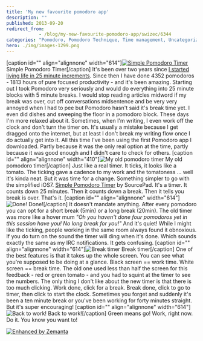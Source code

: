 ```yaml
---
title: 'My new favourite pomodoro app'
description: ""
published: 2013-09-20
redirect_from: 
            - /blog/my-new-favourite-pomodoro-app/swizec/6344
categories: "Pomodoro, Pomodoro Technique, Time management, Uncategorized"
hero: ./img/images-1299.png
---
```

\[caption id=&quot;&quot; align=&quot;alignnone&quot; width=&quot;614&quot;][![Simple Pomodoro Timer](./img/images-1299.png "Simple Pomodoro Timer")](https://itunes.apple.com/us/app/simple-pomodoro-timer/id496191025?mt=8) Simple Pomodoro Timer\[/caption] It&#x27;s been over two years since [I started living life in 25 minute increments](http://swizec.com/blog/living-life-in-25min-increments/swizec/1859). Since then I have done 4352 pomodoros - 1813 hours of pure focused productivity - and it&#x27;s been amazing. Starting out I took Pomodoro very seriously and would do everything into 25 minute blocks with 5 minute breaks. I would stop reading articles midword if my break was over, cut off conversations midsentence and be very very annoyed when I had to pee but Pomodoro hasn&#x27;t said it&#x27;s break time yet. I even did dishes and sweeping the floor in a pomodoro block. These days I&#x27;m more relaxed about it. Sometimes, when I&#x27;m writing, I even work off the clock and don&#x27;t turn the timer on. It&#x27;s usually a mistake because I get dragged onto the internet, but at least I don&#x27;t break my writing flow once I do actually get into it. All this time I&#x27;ve been using the first Pomodoro app I downloaded. Partly because it was the only real option at the time, partly because it was good enough and I didn&#x27;t care to check for others. \[caption id=&quot;&quot; align=&quot;alignnone&quot; width=&quot;410&quot;]![My old pomodoro timer](./img/images-1298.png "My old pomodoro timer") My old pomodoro timer\[/caption] Just like a real timer. It ticks, it looks like a tomato. The ticking gave a cadence to my work and the tomatoness ... well it&#x27;s kinda neat. But it was time for a change. Something simpler to go with the simplified iOS7. [Simple Pomodoro Timer](https://itunes.apple.com/us/app/simple-pomodoro-timer/id496191025?mt=8) by SourcePad. It&#x27;s a timer. It counts down 25 minutes. Then it counts down a break. Then it tells you break is over. That&#x27;s it. \[caption id=&quot;&quot; align=&quot;alignnone&quot; width=&quot;614&quot;]![Done!](./img/images-1300.png "Done!") Done!\[/caption] It doesn&#x27;t mandate anything. After every pomodoro you can opt for a short break (5min) or a long break (20min). The old timer was more like a hover mum _&quot;Oh you haven&#x27;t done four pomodoros yet in this session have you! No long break for you!&quot;_ And it&#x27;s quiet! While I might like the ticking, people working in the same room always found it obnoxious. If you do turn on the sound the timer will ding when it&#x27;s done. Which sounds exactly the same as my IRC notifications. It gets confusing. \[caption id=&quot;&quot; align=&quot;alignnone&quot; width=&quot;614&quot;]![Break timer](./img/images-1301.png "Break timer") Break timer\[/caption] One of the best features is that it takes up the whole screen. You can see what you&#x27;re supposed to be doing at a glance. Black screen == work time. White screen == break time. The old one used less than half the screen for this feedback - red or green tomato - and you had to squint at the timer to see the numbers. The only thing I don&#x27;t like about the new timer is that there is too much clicking. Work done, click for a break. Break done, click to go to timer, then click to start the clock. Sometimes you forget and suddenly it&#x27;s been a ten minute break or you&#x27;ve been working for forty minutes straight. But it&#x27;s super encouraging! \[caption id=&quot;&quot; align=&quot;alignnone&quot; width=&quot;614&quot;]![Back to work!](./img/images-1302.png "Back to work!") Back to work!\[/caption] Green means go! Work, right now. Do it. You know you want to!

[![Enhanced by Zemanta](http://img.zemanta.com/zemified_e.png?x-id=deaf5cf6-8886-4020-8eba-6923e3202da0)](http://www.zemanta.com/?px "Enhanced by Zemanta")
